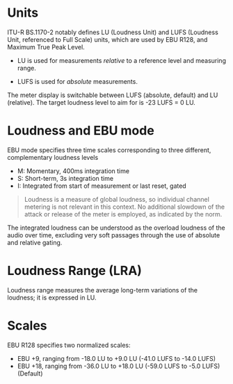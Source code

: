 # Units
ITU-R BS.1170-2 notably defines LU (Loudness Unit) and LUFS (Loudness Unit, referenced to Full Scale) units, which are used by EBU R128, and Maximum True Peak Level.

* LU is used for measurements <i>relative</i> to a reference level and measuring range.

* LUFS is used for <i>absolute</i> measurements.

The meter display is switchable between LUFS (absolute, default) and LU (relative). 
The target loudness level to aim for is -23 LUFS = 0 LU.

# Loudness and EBU mode
EBU mode specifies three time scales corresponding to three different, complementary loudness levels

* M: Momentary, 400ms integration time
* S: Short-term, 3s integration time
* I: Integrated from start of measurement or last reset, gated


> Loudness is a measure of global loudness, so individual channel metering is not relevant in this context. 
> No additional slowdown of the attack or release of the meter is employed, as indicated by the norm.

The integrated loudness can be understood as the overload loudness of the audio over time, excluding very soft passages through the use of absolute and relative gating.


# Loudness Range (LRA)

Loudness range measures the average long-term variations of the loudness; it is expressed in LU.

# Scales
EBU R128 specifies two normalized scales:

* EBU +9, ranging from -18.0 LU to +9.0 LU (-41.0 LUFS to -14.0 LUFS)
* EBU +18, ranging from -36.0 LU to +18.0 LU (-59.0 LUFS to -5.0 LUFS) (Default)

